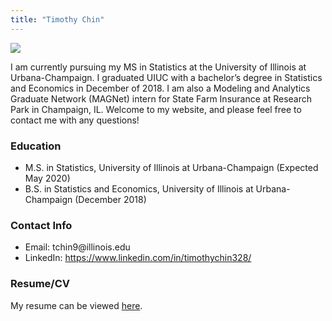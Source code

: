 ```yaml
---
title: "Timothy Chin"
---
```


![](Timothy Chin.jpg)
  
  
I am currently pursuing my MS in Statistics at the University of Illinois at Urbana-Champaign. I graduated UIUC with a bachelor’s degree in Statistics and Economics in December of 2018. I am also a Modeling and Analytics Graduate Network (MAGNet) intern for State Farm Insurance at Research Park in Champaign, IL. Welcome to my website, and please feel free to contact me with any questions!
  
  
### Education 
- M.S. in Statistics, University of Illinois at Urbana-Champaign (Expected May 2020)
- B.S. in Statistics and Economics, University of Illinois at Urbana-Champaign (December 2018)
  
  
### Contact Info  
- Email: tchin9@illinois.edu
- LinkedIn: [https://www.linkedin.com/in/timothychin328/](https://www.linkedin.com/in/timothychin328/)

### Resume/CV   
My resume can be viewed [here](https://drive.google.com/file/d/1MoqUBzbYKaKfB_7QiyzSXd8z6Du_IddP/view?usp=sharing).  




